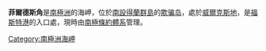 '''菲爾德斯角'''是[[南極洲|南極洲]]的海岬，位於[[南設得蘭群島|南設得蘭群島]]的[[欺骗岛|欺骗岛]]，處於[[威爾克斯地|威爾克斯地]]，是[[福斯特港|福斯特港]]的入口處，現時由[[南極條約體系|南極條約體系]]管理。

{{coord|63|0|S|60|34|W|source:GNIS|display=title}}

{{Antarctica-geo-stub}}
[[Category:南極洲海岬|Category:南極洲海岬]]